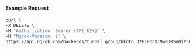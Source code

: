 #### Example Request

```bash
curl \
-X DELETE \
-H "Authorization: Bearer {API_KEY}" \
-H "Ngrok-Version: 2" \
https://api.ngrok.com/backends/tunnel_group/bkdtg_32ELHbnXi9wRIKSn0iP5hzlPTQg
```
